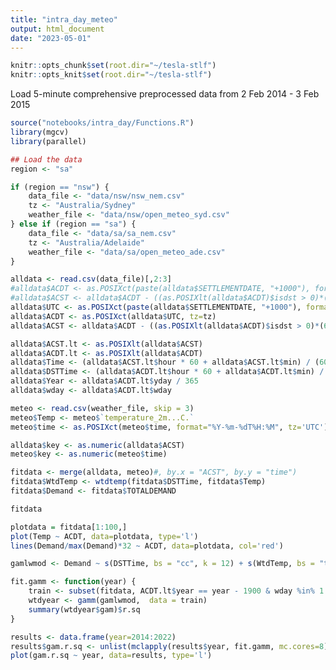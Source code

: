 ```yaml
---
title: "intra_day_meteo"
output: html_document
date: "2023-05-01"
---
```


```r
knitr::opts_chunk$set(root.dir="~/tesla-stlf")
knitr::opts_knit$set(root.dir="~/tesla-stlf")
```

Load 5-minute comprehensive preprocessed data from 2 Feb 2014 - 3 Feb 2015

```r
source("notebooks/intra_day/Functions.R")
library(mgcv)
library(parallel)
```

```r
## Load the data
region <- "sa"

if (region == "nsw") {
    data_file <- "data/nsw/nsw_nem.csv"
    tz <- "Australia/Sydney"
    weather_file <- "data/nsw/open_meteo_syd.csv"
} else if (region == "sa") {
    data_file <- "data/sa/sa_nem.csv"
    tz <- "Australia/Adelaide"
    weather_file <- "data/sa/open_meteo_ade.csv"
}

alldata <- read.csv(data_file)[,2:3]
#alldata$ACDT <- as.POSIXct(paste(alldata$SETTLEMENTDATE, "+1000"), format="%Y/%m/%d %T %z", tz=tz)
#alldata$ACST <- alldata$ACDT - ((as.POSIXlt(alldata$ACDT)$isdst > 0)*(60*60))
alldata$UTC <- as.POSIXct(paste(alldata$SETTLEMENTDATE, "+1000"), format="%Y/%m/%d %T %z", tz='UTC')
alldata$ACDT <- as.POSIXct(alldata$UTC, tz=tz)
alldata$ACST <- alldata$ACDT - ((as.POSIXlt(alldata$ACDT)$isdst > 0)*(60*60))

alldata$ACST.lt <- as.POSIXlt(alldata$ACST)
alldata$ACDT.lt <- as.POSIXlt(alldata$ACDT)
alldata$Time <- (alldata$ACST.lt$hour * 60 + alldata$ACST.lt$min) / (60 * 24)
alldata$DSTTime <- (alldata$ACDT.lt$hour * 60 + alldata$ACDT.lt$min) / (60 * 24)
alldata$Year <- alldata$ACDT.lt$yday / 365
alldata$wday <- alldata$ACDT.lt$wday

meteo <- read.csv(weather_file, skip = 3)
meteo$Temp <- meteo$`temperature_2m...C.`
meteo$time <- as.POSIXct(meteo$time, format="%Y-%m-%dT%H:%M", tz='UTC')

alldata$key <- as.numeric(alldata$ACST)
meteo$key <- as.numeric(meteo$time)

fitdata <- merge(alldata, meteo)#, by.x = "ACST", by.y = "time")
fitdata$WtdTemp <- wtdtemp(fitdata$DSTTime, fitdata$Temp)
fitdata$Demand <- fitdata$TOTALDEMAND

fitdata
```

```r
plotdata = fitdata[1:100,]
plot(Temp ~ ACDT, data=plotdata, type='l')
lines(Demand/max(Demand)*32 ~ ACDT, data=plotdata, col='red')
```

```r
gamlwmod <- Demand ~ s(DSTTime, bs = "cc", k = 12) + s(WtdTemp, bs = "tp", k =8) + s(Year, bs = "tp", k =7)

fit.gamm <- function(year) {
    train <- subset(fitdata, ACDT.lt$year == year - 1900 & wday %in% 1:5)
    wtdyear <- gamm(gamlwmod,  data = train)
    summary(wtdyear$gam)$r.sq
}

results <- data.frame(year=2014:2022)
results$gam.r.sq <- unlist(mclapply(results$year, fit.gamm, mc.cores=8))
plot(gam.r.sq ~ year, data=results, type='l')
```


